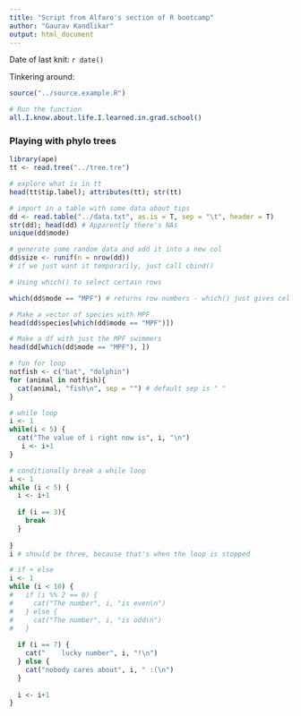 ```yaml
---
title: "Script from Alfaro's section of R bootcamp"
author: "Gaurav Kandlikar"
output: html_document
---
```


Date of last knit: `r date()`

Tinkering around:
```r
source("../source.example.R")

# Run the function
all.I.know.about.life.I.learned.in.grad.school()
```

### Playing with phylo trees
```r
library(ape)
tt <- read.tree("../tree.tre")

# explore what is in tt
head(tt$tip.label); attributes(tt); str(tt)

# import in a table with some data about tips
dd <- read.table("../data.txt", as.is = T, sep = "\t", header = T)
str(dd); head(dd) # Apparently there's NAs
unique(dd$mode)

# generate some random data and add it into a new col
dd$size <- runif(n = nrow(dd))
# if we just want it temporarily, just call cbind()

# Using which() to select certain rows

which(dd$mode == "MPF") # returns row numbers - which() just gives cells for which a value is TRUE

# Make a vector of species with MPF
head(dd$species[which(dd$mode == "MPF")])

# Make a df with just the MPF swimmers
head(dd[which(dd$mode == "MPF"), ])
```

```r
# fun for loop
notfish <- c("bat", "dolphin")
for (animal in notfish){
  cat(animal, "fish\n", sep = "") # default sep is " "
}

# while loop
i <- 1
while(i < 5) {
  cat("The value of i right now is", i, "\n")
   i <- i+1
}

# conditionally break a while loop
i <- 1 
while (i < 5) {
  i <- i+1
  
  if (i == 3){
    break
  }
  
}
i # should be three, because that's when the loop is stopped

# if + else
i <- 1
while (i < 10) {
#   if (i %% 2 == 0) {
#     cat("The number", i, "is even\n")
#   } else {
#     cat("The number", i, "is odd\n")
#   }
  
  if (i == 7) {
    cat("    lucky number", i, "!\n")
  } else {
    cat("nobody cares about", i, " :(\n")
  }
  
  i <- i+1
}


```

